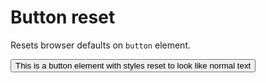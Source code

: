 
<Meta title="Style/Helper Classes/Forms" />

# Button reset

Resets browser defaults on `button` element.

<Story name="Button Reset">
  <ClassExample signature="button--reset" classCategory={button} hideBorder>
    <button>
      This is a button element with styles reset to look like normal text
    </button>
  </ClassExample>
</Story>
